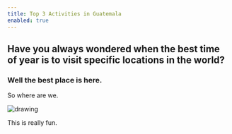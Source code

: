 ```yaml
---
title: Top 3 Activities in Guatemala
enabled: true
---
```

## Have you always wondered when the best time of year is to visit specific locations in the world?

### Well the best place is here.


So where are we.


<img src="/images/logo.webp" alt="drawing"/>

This is really fun.


